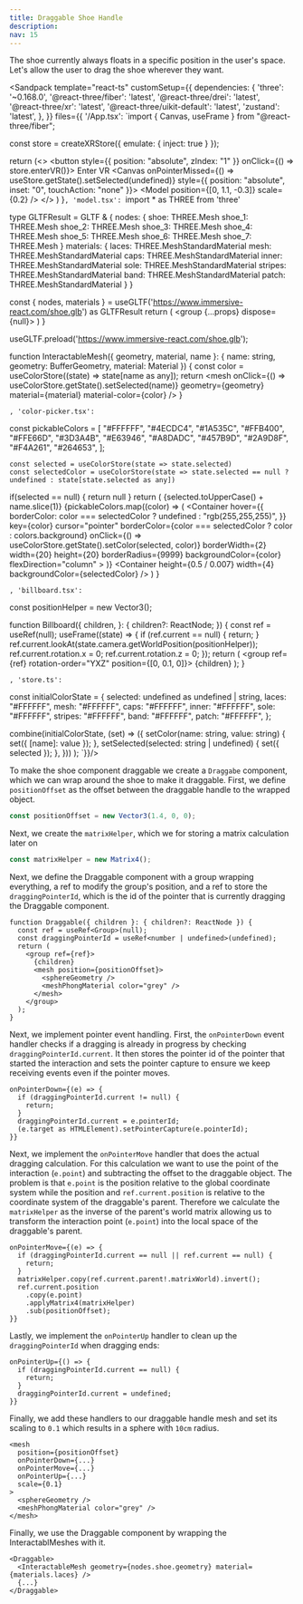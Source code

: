 ```yaml
---
title: Draggable Shoe Handle
description:
nav: 15
---
```


The shoe currently always floats in a specific position in the user's space. Let's allow the user to drag the shoe wherever they want.

<Sandpack
  template="react-ts"
  customSetup={{
    dependencies: {
      'three': '~0.168.0',
      '@react-three/fiber': 'latest',
      '@react-three/drei': 'latest',
      '@react-three/xr': 'latest',
      '@react-three/uikit-default': 'latest',
      'zustand': 'latest',
    },
  }}
  files={{
    '/App.tsx': `import { Canvas, useFrame } from "@react-three/fiber";

const store = createXRStore({ emulate: { inject: true } });

  return (<>
    <button style={{ position: "absolute", zIndex: "1" }} onClick={() => store.enterVR()}>
        Enter VR
    </button>
    <Canvas onPointerMissed={() => useStore.getState().setSelected(undefined)} style={{ position: "absolute", inset: "0", touchAction: "none" }}>
      <XR store={store}>
        <Environment preset="warehouse" />
        <Model position={[0, 1.1, -0.3]} scale={0.2} />
        <ColorPicker />
      </XR>
    </Canvas>
    </>
  )
}`, 'model.tsx': `import * as THREE from 'three'

type GLTFResult = GLTF & {
nodes: {
shoe: THREE.Mesh
shoe_1: THREE.Mesh
shoe_2: THREE.Mesh
shoe_3: THREE.Mesh
shoe_4: THREE.Mesh
shoe_5: THREE.Mesh
shoe_6: THREE.Mesh
shoe_7: THREE.Mesh
}
materials: {
laces: THREE.MeshStandardMaterial
mesh: THREE.MeshStandardMaterial
caps: THREE.MeshStandardMaterial
inner: THREE.MeshStandardMaterial
sole: THREE.MeshStandardMaterial
stripes: THREE.MeshStandardMaterial
band: THREE.MeshStandardMaterial
patch: THREE.MeshStandardMaterial
}
}

  const { nodes, materials } = useGLTF('https://www.immersive-react.com/shoe.glb') as GLTFResult
  return (
    <group {...props} dispose={null}>
      <InteractableMesh name="laces" geometry={nodes.shoe.geometry} material={materials.laces} />
      <InteractableMesh name="mesh" geometry={nodes.shoe_1.geometry} material={materials.mesh} />
      <InteractableMesh name="caps" geometry={nodes.shoe_2.geometry} material={materials.caps} />
      <InteractableMesh name="inner" geometry={nodes.shoe_3.geometry} material={materials.inner} />
      <InteractableMesh name="sole" geometry={nodes.shoe_4.geometry} material={materials.sole} />
      <InteractableMesh
        name="stripes"
        geometry={nodes.shoe_5.geometry}
        material={materials.stripes}
      />
      <InteractableMesh name="patch" geometry={nodes.shoe_7.geometry} material={materials.patch} />
      <InteractableMesh name="band" geometry={nodes.shoe_6.geometry} material={materials.band} />
    </group>
  )
}

useGLTF.preload('https://www.immersive-react.com/shoe.glb');

function InteractableMesh({ geometry, material, name }: { name: string, geometry: BufferGeometry, material: Material }) {
    const color = useColorStore((state) => state[name as any]);
    return <mesh onClick={() => useColorStore.getState().setSelected(name)} geometry={geometry} material={material} material-color={color} />
}

`, 'color-picker.tsx': `

const pickableColors = [
  "#FFFFFF",
  "#4ECDC4",
  "#1A535C",
  "#FFB400",
  "#FFE66D",
  "#3D3A4B",
  "#E63946",
  "#A8DADC",
  "#457B9D",
  "#2A9D8F",
  "#F4A261",
  "#264653",
];

    const selected = useColorStore(state => state.selected)
    const selectedColor = useColorStore(state => state.selected == null ? undefined : state[state.selected as any])
  if(selected == null) {
    return null
  }
  return (<Billboard>
        <Root
          pixelSize={0.007}
          anchorY="bottom"
          flexDirection="column"
          alignItems="center"
        >
    <Card borderColor={selectedColor} borderWidth={4} padding={16} display="flex" flexDirection="column" gap={16}>
      <Text>{selected.toUpperCase() + name.slice(1)}</Text>
      <Container
        display="flex"
        flexDirection="row"
        gap={12}
        flexWrap="wrap"
        maxWidth={200}
        justifyContent="space-between"
      >
        {pickableColors.map((color) => (
          <Container
            hover={{ borderColor: color === selectedColor ? undefined : "rgb(255,255,255)", }}
            key={color}
            cursor="pointer"
            borderColor={color === selectedColor ? color : colors.background}
            onClick={() => useColorStore.getState().setColor(selected, color)}
            borderWidth={2}
            width={20}
            height={20}
            borderRadius={9999}
            backgroundColor={color}
            flexDirection="column"
          ></Container>
        )}
      </Container>
      <Container height={0.5 / 0.007} width={4} backgroundColor={selectedColor} />
    </Card>
    </Root>
    </Billboard>
  )
}

`, 'billboard.tsx': `

const positionHelper = new Vector3();

function Billboard({
  children,
}: {
  children?: ReactNode;
}) {
  const ref = useRef<Group>(null);
  useFrame((state) => {
    if (ref.current == null) {
      return;
    }
    ref.current.lookAt(state.camera.getWorldPosition(positionHelper));
    ref.current.rotation.x = 0;
    ref.current.rotation.z = 0;
  });
  return (
    <group ref={ref} rotation-order="YXZ" position={[0, 0.1, 0]}>
      {children}
    </group>
  );
}

`, 'store.ts': `

const initialColorState = {
  selected: undefined as undefined | string,
  laces: "#FFFFFF",
  mesh: "#FFFFFF",
  caps: "#FFFFFF",
  inner: "#FFFFFF",
  sole: "#FFFFFF",
  stripes: "#FFFFFF",
  band: "#FFFFFF",
  patch: "#FFFFFF",
};

  combine(initialColorState, (set) => ({
    setColor(name: string, value: string) {
      set({ [name]: value });
    },
    setSelected(selected: string | undefined) {
      set({ selected });
    },
  }))
);
`}}/>


To make the shoe component draggable we create a `Draggabe` component, which we can wrap around the shoe to make it draggable.
First, we define `positionOffset` as the offset between the draggable handle to the wrapped object.

```ts
const positionOffset = new Vector3(1.4, 0, 0);
```

Next, we create the `matrixHelper`, which we for storing a matrix calculation later on

```ts
const matrixHelper = new Matrix4();
```

Next, we define the Draggable component with a group wrapping everything, a ref to modify the group's position, and a ref to store the `draggingPointerId`, which is the id of the pointer that is currently dragging the Draggable component.

```tsx
function Draggable({ children }: { children?: ReactNode }) {
  const ref = useRef<Group>(null);
  const draggingPointerId = useRef<number | undefined>(undefined);
  return (
    <group ref={ref}>
      {children}
      <mesh position={positionOffset}>
        <sphereGeometry />
        <meshPhongMaterial color="grey" />
      </mesh>
    </group>
  );
}
```

Next, we implement pointer event handling.
First, the `onPointerDown` event handler checks if a dragging is already in progress by checking `draggingPointerId.current`. It then stores the pointer id of the pointer that started the interaction and sets the pointer capture to ensure we keep receiving events even if the pointer moves.

```tsx
onPointerDown={(e) => {
  if (draggingPointerId.current != null) {
    return;
  }
  draggingPointerId.current = e.pointerId;
  (e.target as HTMLElement).setPointerCapture(e.pointerId);
}}
```

Next, we implement the `onPointerMove` handler that does the actual dragging calculation. For this calculation we want to use the point of the interaction (`e.point`) and subtracting the offset to the draggable object. The problem is that `e.point` is the position relative to the global coordinate system while the position and `ref.current.position` is relative to the coordinate system of the draggable's parent. Therefore we calculate the `matrixHelper` as the inverse of the parent's world matrix allowing us to transform the interaction point (`e.point`) into the local space of the draggable's parent.

```tsx
onPointerMove={(e) => {
  if (draggingPointerId.current == null || ref.current == null) {
    return;
  }
  matrixHelper.copy(ref.current.parent!.matrixWorld).invert();
  ref.current.position
    .copy(e.point)
    .applyMatrix4(matrixHelper)
    .sub(positionOffset);
}}
```


Lastly, we implement the `onPointerUp` handler to clean up the `draggingPointerId` when dragging ends:
```tsx
onPointerUp={() => {
  if (draggingPointerId.current == null) {
    return;
  }
  draggingPointerId.current = undefined;
}}
```

Finally, we add these handlers to our draggable handle mesh  and set its scaling to `0.1` which results in a sphere with `10cm` radius.


```tsx
<mesh
  position={positionOffset}
  onPointerDown={...}
  onPointerMove={...}
  onPointerUp={...}
  scale={0.1}
>
  <sphereGeometry />
  <meshPhongMaterial color="grey" />
</mesh>
```

Finally, we use the Draggable component by wrapping the InteractablMeshes with it.

```tsx
<Draggable>
  <InteractableMesh geometry={nodes.shoe.geometry} material={materials.laces} />
  {...}
</Draggable>
```

